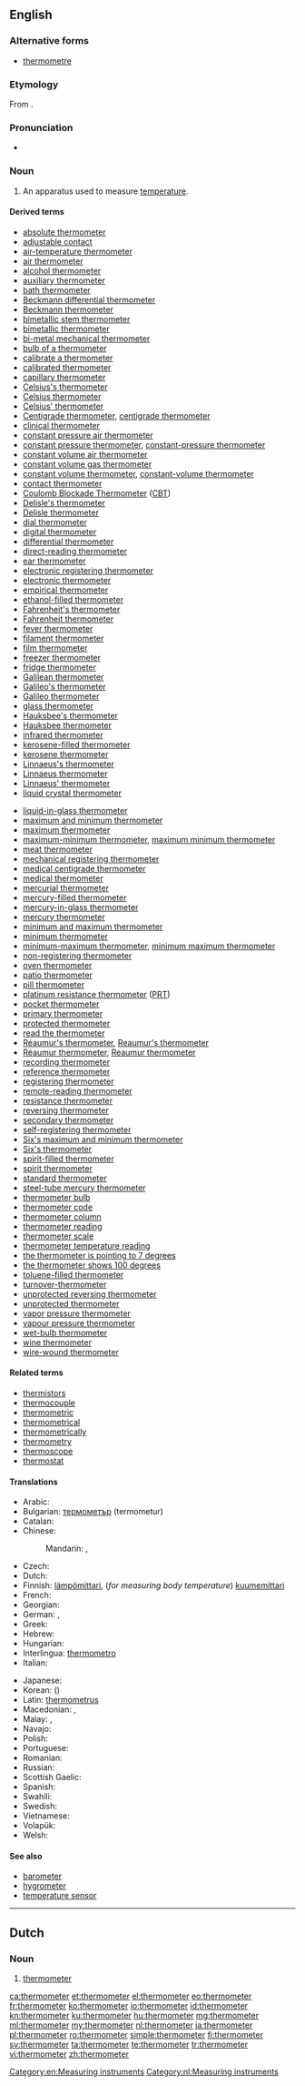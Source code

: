 ==English==
{{wikipedia}}

===Alternative forms===
* [[thermometre]]

===Etymology===
From {{etyl|fr|en}} {{term|thermomètre|lang=fr}}.

===Pronunciation===
* {{audio|en-us-thermometer.ogg|Audio (US)}}

===Noun===
{{en-noun}}

# An apparatus used to measure [[temperature]].

====Derived terms====
{{rel-top|Terms derived from ''thermometer''}}
* [[absolute thermometer]]
* [[adjustable contact ]]
* [[air-temperature thermometer]]
* [[air thermometer]]
* [[alcohol thermometer]]
* [[auxiliary thermometer]]
* [[bath thermometer]]
* [[Beckmann differential thermometer]]
* [[Beckmann thermometer]]
* [[bimetallic stem thermometer]]
* [[bimetallic thermometer]]
* [[bi-metal mechanical thermometer]]
* [[bulb of a thermometer]]
* [[calibrate a thermometer]]
* [[calibrated thermometer]]
* [[capillary thermometer]]
* [[Celsius's thermometer]]
* [[Celsius thermometer]]
* [[Celsius' thermometer]]
* [[Centigrade thermometer]], [[centigrade thermometer]]
* [[clinical thermometer]]
* [[constant pressure air thermometer]]
* [[constant pressure thermometer]], [[constant-pressure thermometer]]
* [[constant volume air thermometer]]
* [[constant volume gas thermometer]]
* [[constant volume thermometer]], [[constant-volume thermometer]]
* [[contact thermometer]]
* [[Coulomb Blockade Thermometer]] ([[CBT]])
* [[Delisle's thermometer]]
* [[Delisle thermometer]]
* [[dial thermometer]]
* [[digital thermometer]]
* [[differential thermometer]]
* [[direct-reading thermometer]]
* [[ear thermometer]]
* [[electronic registering thermometer]]
* [[electronic thermometer]]
* [[empirical thermometer]]
* [[ethanol-filled thermometer]]
* [[Fahrenheit's thermometer]]
* [[Fahrenheit thermometer]]
* [[fever thermometer]]
* [[filament thermometer]]
* [[film thermometer]]
* [[freezer thermometer]]
* [[fridge thermometer]]
* [[Galilean thermometer]]
* [[Galileo's thermometer]]
* [[Galileo thermometer]]
* [[glass thermometer]]
* [[Hauksbee's thermometer]]
* [[Hauksbee thermometer]]
* [[infrared thermometer]]
* [[kerosene-filled thermometer]]
* [[kerosene thermometer]]
* [[Linnaeus's thermometer]]
* [[Linnaeus thermometer]]
* [[Linnaeus' thermometer]]
* [[liquid crystal thermometer]]
{{rel-mid}}
* [[liquid-in-glass thermometer]]
* [[maximum and minimum thermometer]]
* [[maximum thermometer]]
* [[maximum-minimum thermometer]], [[maximum minimum thermometer]]
* [[meat thermometer]]
* [[mechanical  registering thermometer]]
* [[medical centigrade thermometer]]
* [[medical thermometer]]
* [[mercurial thermometer]]
* [[mercury-filled thermometer]]
* [[mercury-in-glass thermometer]]
* [[mercury thermometer]]
* [[minimum and maximum thermometer]]
* [[minimum thermometer]]
* [[minimum-maximum thermometer]], [[minimum maximum thermometer]]
* [[non-registering thermometer]]
* [[oven thermometer]]
* [[patio thermometer]]
* [[pill thermometer]]
* [[platinum resistance thermometer]] ([[PRT]])
* [[pocket thermometer]]
* [[primary thermometer]]
* [[protected thermometer]]
* [[read the thermometer]]
* [[Réaumur's thermometer]], [[Reaumur's thermometer]]
* [[Réaumur thermometer]], [[Reaumur thermometer]]
* [[recording thermometer]]
* [[reference thermometer ]]
* [[registering thermometer]]
* [[remote-reading thermometer]]
* [[resistance thermometer]]
* [[reversing thermometer]]
* [[secondary thermometer]]
* [[self-registering thermometer]]
* [[Six's maximum and minimum thermometer]]
* [[Six's thermometer]]
* [[spirit-filled thermometer]]
* [[spirit thermometer]]
* [[standard thermometer]]
* [[steel-tube mercury thermometer]]
* [[thermometer bulb]]
* [[thermometer code]]
* [[thermometer column]]
* [[thermometer reading]]
* [[thermometer scale]]
* [[thermometer temperature reading]]
* [[the thermometer is pointing to 7 degrees]]
* [[the thermometer shows 100 degrees]]
* [[toluene-filled thermometer]]
* [[turnover-thermometer]]
* [[unprotected reversing thermometer]]
* [[unprotected thermometer]]
* [[vapor pressure thermometer]]
* [[vapour pressure thermometer]]
* [[wet-bulb thermometer]]
* [[wine thermometer]]
* [[wire-wound thermometer]]
{{rel-bottom}}

====Related terms====
* [[thermistors]]
* [[thermocouple]]
* [[thermometric]]
* [[thermometrical]]
* [[thermometrically]]
* [[thermometry]]
* [[thermoscope]]
* [[thermostat]]

====Translations====
{{trans-top|apparatus used to measure temperature}}
* Arabic: {{t-|ar|ترمومتر|m|tr=tirmumítr}}
* Bulgarian: [[термометър]] (termometur) {{m}}
* Catalan: {{t+|ca|termòmetre|m}}
* Chinese:
*: Mandarin: {{t-|cmn|溫度計|sc=Hani}},  {{t-|cmn|温度计|tr=wēndùjì|sc=Hani}}
* Czech: {{t-|cs|teploměr|m}}
* Dutch: {{t+|nl|thermometer|m}}
* Finnish: [[lämpömittari]], (''for measuring body temperature'') [[kuumemittari]]
* French: {{t+|fr|thermomètre|m}}
* Georgian: {{t|ka|თერმომეტრი|sc=Geor}}
* German: {{t+|de|Thermometer|n}}, {{qualifier|Austrian, Swiss German}} {{t+|de|Thermometer|m}}
* Greek: {{t+|el|θερμόμετρο|m|tr=thermómetro}}
* Hebrew: {{t+|he|מדחם|tr=mad'chom}}
* Hungarian: {{t+|hu|hőmérő}}
* Interlingua: [[thermometro]]
* Italian: {{t+|it|termometro|m}}
{{trans-mid}}
* Japanese: {{t+|ja|温度計|tr=おんどけい, ondokei}}
* Korean: {{t+|ko|온도계|tr=ondogye|sc=Kore}} ({{t+|ko|溫度計|sc=Kore}})
* Latin: [[thermometrus]] {{m}}
* Macedonian: {{t-|mk|термометар|m|tr=termométar}},  {{t-|mk|топломер|m|tr=toplomér}}
* Malay: {{t-|ms|jangka suhu}}, {{t|ms|termometer}}
* Navajo: {{tø|nv|hadoh dóó hakʼaz neiłkidígíí}}
* Polish: {{t+|pl|termometr|m}}
* Portuguese: {{t-|pt|termômetro|m}}
* Romanian: {{t+|ro|termometru|n}}
* Russian: {{t+|ru|термометр|m|tr=termómetr}}
* Scottish Gaelic: {{t-|gd|teas-mheidh|f}}
* Spanish: {{t-|es|termómetro|m}}
* Swahili: {{t+|sw|vikipimajoto}}
* Swedish: {{t+|sv|termometer|c}}
* Vietnamese: {{t+|vi|nhiệt kế}}
* Volapük: {{t+|vo|tärmomet}}
* Welsh: {{t-|cy|tymeriadur|m}}
{{trans-bottom}}

====See also====
* [[barometer]]
* [[hygrometer]]
* [[temperature sensor]]

[[Category:en:Measuring instruments]]

----

==Dutch==

===Noun===
{{nl-noun|m|thermometers}}

# [[thermometer#English|thermometer]]

[[Category:nl:Measuring instruments]]

[[ca:thermometer]]
[[et:thermometer]]
[[el:thermometer]]
[[eo:thermometer]]
[[fr:thermometer]]
[[ko:thermometer]]
[[io:thermometer]]
[[id:thermometer]]
[[kn:thermometer]]
[[ku:thermometer]]
[[hu:thermometer]]
[[mg:thermometer]]
[[ml:thermometer]]
[[my:thermometer]]
[[nl:thermometer]]
[[ja:thermometer]]
[[pl:thermometer]]
[[ro:thermometer]]
[[simple:thermometer]]
[[fi:thermometer]]
[[sv:thermometer]]
[[ta:thermometer]]
[[te:thermometer]]
[[tr:thermometer]]
[[vi:thermometer]]
[[zh:thermometer]]